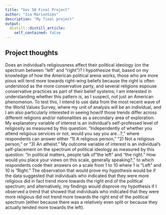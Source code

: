 ```yaml
---
title: "Gov 50 Final Project"
author: "Isa MarionSims"
description: "My final project"
output:
  distill::distill_article:
    self_contained: false
---
```




## Project thoughts

Does an individual’s religiousness affect their political ideology (on the spectrum between “left” and “right”)?  I hypothesize that, based on my knowledge of how the American political arena works, those who are more pious will tend more towards right-wing beliefs because the right is often understood as the more conservative party, and several religions espouse conservative practices as part of their belief systems; I am interested in understanding whether this pattern is, as I suspect, not just an American phenomenon.  To test this, I intend to use data from the most recent wave of the World Values Survey, where my unit of analysis will be an individual, and I am also particularly interested in seeing how/if those trends differ across different religions and/or nationalities as a secondary area of exploration.  My explanatory variable of interest is an individual’s self-professed level of religiosity as measured by this question: “Independently of whether you attend religious services or not, would you say you are…?,” where respondents can answer either “1) A religious person,” “2) Not a religious person,” or “3) An atheist.”  My outcome variable of interest is an individual’s self-placement on the spectrum of political ideology as measured by this question: “In political matters, people talk of "the left" and "the right."  How would you place your views on this scale, generally speaking?,” to which respondents code their answers on a scale from 1 to 10 where 1 is “Left” and 10 is “Right.”  The observation that would prove my hypothesis would be if the data suggested that individuals who indicated that they were more religious did in fact trend more towards the right end of the political spectrum; and alternatively, my findings would disprove my hypothesis if I observed a trend that showed that individuals who indicated that they were more religious did not trend more towards the right end of the political spectrum (either because there was a relatively even split or because they actually tended more towards the left).
